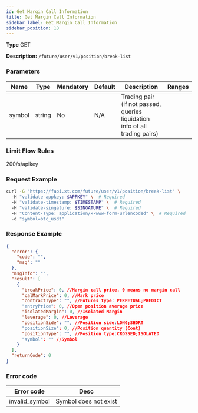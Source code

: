 ```yaml
---
id: Get Margin Call Information
title: Get Margin Call Information
sidebar_label: Get Margin Call Information
sidebar_position: 18
---
```


**Type** GET

**Description:** `/future/user/v1/position/break-list`

### Parameters

| Name | Type | Mandatory | Default | Description | Ranges |
| --- | --- | --- | --- | --- | --- |
| symbol | string | No | N/A | Trading pair (if not passed, queries liquidation info of all trading pairs) |  |

### Limit Flow Rules

200/s/apikey

### Request Example

```bash title="Request"
curl -G "https://fapi.xt.com/future/user/v1/position/break-list" \ 
  -H "validate-appkey: $APPKEY" \  # Required
  -H "validate-timestamp: $TIMESTAMP" \  # Required
  -H "validate-singature: $SINGATURE" \  # Required
  -H "Content-Type: application/x-www-form-urlencoded" \  # Required
  -d "symbol=btc_usdt"
```

### Response Example

```json title="Response"
{
  "error": {
    "code": "",
    "msg": ""
  },
  "msgInfo": "",
  "result": [
    {
      "breakPrice": 0, //Margin call price. 0 means no margin call
      "calMarkPrice": 0, //Mark price
      "contractType": "", //Futures type: PERPETUAL;PREDICT
      "entryPrice": 0, //Open position average price
      "isolatedMargin": 0, //Isolated Margin
      "leverage": 0, //Leverage
      "positionSide": "", //Position side:LONG;SHORT
      "positionSize": 0, //Position quantity (Cont)
      "positionType": "", //Position type:CROSSED;ISOLATED
      "symbol": "" //Symbol
    }
  ],
  "returnCode": 0
}
```

### Error code

| Error code | Desc |
|-------------|------|
| invalid_symbol | Symbol does not exist |
